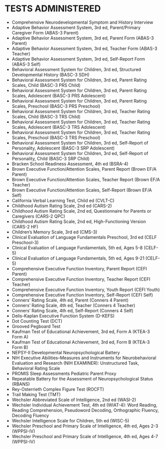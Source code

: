 # TESTS ADMINISTERED {#sec-tests}

- Comprehensive Neurodevelopmental Symptom and History Interview
- Adaptive Behavior Assessment System, 3rd ed, Parent/Primary Caregiver Form (ABAS-3 Parent)
- Adaptive Behavior Assessment System, 3rd ed, Parent Form (ABAS-3 Parent)
- Adaptive Behavior Assessment System, 3rd ed, Teacher Form (ABAS-3 Teacher)
- Adaptive Behavior Assessment System, 3rd ed, Self-Report Form (ABAS-3 Self)
- Behavioral Assessment System for Children, 3rd ed, Structured Developmental History (BASC-3 SDH)
- Behavioral Assessment System for Children, 3rd ed, Parent Rating Scales, Child (BASC-3 PRS Child)
- Behavioral Assessment System for Children, 3rd ed, Parent Rating Scales, Adolescent (BASC-3 PRS Adolescent)
- Behavioral Assessment System for Children, 3rd ed, Parent Rating Scales, Preschool (BASC-3 PRS Preschool)
- Behavioral Assessment System for Children, 3rd ed, Teacher Rating Scales, Child (BASC-3 TRS Child)
- Behavioral Assessment System for Children, 3rd ed, Teacher Rating Scales, Adolescent (BASC-3 TRS Adolescent)
- Behavioral Assessment System for Children, 3rd ed, Teacher Rating Scales, Preschool (BASC-3 TRS Preschool)
- Behavioral Assessment System for Children, 3rd ed, Self-Report of Personality, Adolescent (BASC-3 SRP Adolescent)
- Behavioral Assessment System for Children, 3rd ed, Self-Report of Personality, Child (BASC-3 SRP Child)
- Bracken School Readiness Assessment, 4th ed (BSRA-4)
- Brown Executive Function/Attention Scales, Parent Report (Brown EF/A Parent)
- Brown Executive Function/Attention Scales, Teacher Report (Brown EF/A Teacher)
- Brown Executive Function/Attention Scales, Self-Report (Brown EF/A Self)
- California Verbal Learning Test, Child ed (CVLT-C)
- Childhood Autism Rating Scale, 2nd ed (CARS-2)
- Childhood Autism Rating Scale, 2nd ed, Questionnaire for Parents or Caregivers (CARS-2 QPC)
- Childhood Autism Rating Scale, 2nd ed, High-Functioning Version (CARS-2 HF)
- Children's Memory Scale, 3rd ed (CMS-3)
- Clinical Evaluation of Language Fundamentals Preschool, 3rd ed (CELF Preschool-3)
- Clinical Evaluation of Language Fundamentals, 5th ed, Ages 5-8 (CELF-5)
- Clinical Evaluation of Language Fundamentals, 5th ed, Ages 9-21 (CELF-5)
- Comprehensive Executive Function Inventory, Parent Report (CEFI Parent)
- Comprehensive Executive Function Inventory, Teacher Report (CEFI Teacher)
- Comprehensive Executive Function Inventory, Youth Report (CEFI Youth)
- Comprehensive Executive Function Inventory, Self-Report (CEFI Self)
- Conners' Rating Scale, 4th ed, Parent (Conners 4 Parent)
- Conners' Rating Scale, 4th ed, Teacher (Conners 4 Teacher)
- Conners' Rating Scale, 4th ed, Self-Report (Conners 4 Self)
- Delis-Kaplan Executive Function System (D-KEFS)
- Dot Counting Test (DCT)
- Grooved Pegboard Test
- Kaufman Test of Educational Achievement, 3rd ed, Form A (KTEA-3 Form A)
- Kaufman Test of Educational Achievement, 3rd ed, Form B (KTEA-3 Form B)
- NEPSY-II Developmental Neuropsychological Battery
- NIH Executive Abilities--Measures and Instruments for Neurobehavioral Evaluation and Research (NIH EXAMINER): Unstructured Task, Behavioral Rating Scale
- PROMIS Sleep Assessments Pediatric Parent Proxy
- Repeatable Battery for the Assessment of Neuropsychological Status (RBANS)
- Rey-Osterrieth Complex Figure Test (ROCFT)
- Trail Making Test (TMT)
- Wechsler Abbreviated Scale of Intelligence, 2nd ed (WASI-2)
- Wechsler Individual Achievement Test, 4th ed (WIAT-4): Word Reading, Reading Comprehension, Pseudoword Decoding, Orthographic Fluency, Decoding Fluency
- Wechsler Intelligence Scale for Children, 5th ed (WISC-5)
- Wechsler Preschool and Primary Scale of Intelligence, 4th ed, Ages 2-3 (WPPSI-IV)
- Wechsler Preschool and Primary Scale of Intelligence, 4th ed, Ages 4-7 (WPPSI-IV)
